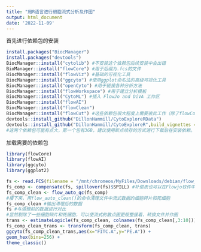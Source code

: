 ```yaml
---
title: "用R语言进行细胞流式分析及作图"
output: html_document
date: '2022-11-09'
---
```


首先进行依赖包的安装

```r
install.packages("BiocManager")
install.packages("devtools")
BiocManager::install("cytolib") #不安装这个依赖包后续安装中会出错
BioManager::install("flowCore") #用于后缀为.fcs的文件
BiocManager::install("flowViz") #基础的可视化工具
BiocManager::install("ggcyto") #使用ggplot命名法的高级可视化工具
BiocManager::install("openCyto") #用于链接各种分析方法
BiocManager::install("flowWorkspace") #用于建立分析模板
BiocManager::install("CytoML") #插入 FlowJo and DiVA 工作区
BiocManager::install("flowAI")
BiocManager::install("flowClean")
BiocManager::install("flowCut") #这些依赖包很大程度上需要彼此工作（除了flowCore，它是“基础包”）。so文件经常会在没有人为操作的情况下互相加载。为简单起见，我们将它们全部加载。您可能需要“清理”数据。flowaAI 和 flowCut是我的推荐。其中flowClean是原始的，但被flowCut取代。因此安装以下依赖包。
devtools::install_github("DillonHammill/CytoExploreRData")
devtools::install_github("DillonHammill/CytoExploreR",build_vignettes = TRUE) #一个有趣的依赖包是CytoExploreR，它试图将 R 的强大功能与鼠标的易用性结合起来。可以可视化的进行编辑和做图。
#这两个依赖包可能有点大，第一个包有3GB，建议使用断点续存的方式进行下载后在安装依赖。整体的安装过程可能有些枯燥和耗时，需要耐心等待。
```

加载需要的依赖包

```r
library(flowCore)
library(flowAI)
library(ggcyto)
library(ggplot2)

fs <- read.FCS(filename = "/mnt/chromeos/MyFiles/Downloads/debian/flow_Cytometry/Sample/0001.FCS", alter.names=TRUE) #将需要的文件在R语言中打开
fs_comp <- compensate(fs, spillover(fs)$SPILL) #补偿表也可以在Flowjo软件中进行修改使图像更接近于真实水平
fs_comp_clean <- flow_auto_qc(fs_comp)
#接下来，用flow_auto_clean()的命令清理文件中流式数据的细胞碎片和死细胞
fs_comp_clean #输出清理后的数据
fs #与清理前的数据进行对比
#显然剔除了一些细胞碎片和死细胞，可以使流式的散点图更规整接着，转换文件并作图
trans <- estimateLogicle(fs_comp_clean, colnames(fs_comp_clean[,3:10]))
fs_comp_clean_trans <- transform(fs_comp_clean, trans)
ggcyto(fs_comp_clean_trans,aes(x="FITC.A",y="PE.A")) +
geom_hex(bins=256) +
theme_classic()
```
